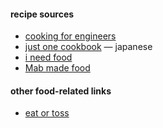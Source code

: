 
#### recipe sources

- [cooking for engineers](https://www.cookingforengineers.com/)
- [just one cookbook](https://www.justonecookbook.com/) — japanese
- [i need food](https://boredzo.itch.io/i-need-food)
- [Mab made food](https://www.mabmadefood.com/)

#### other food-related links

- [eat or toss](https://www.eatortoss.com)
